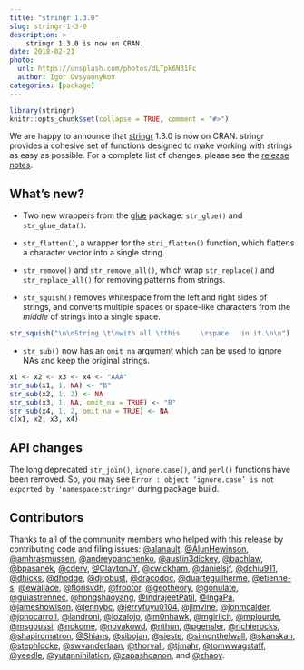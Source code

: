 ```yaml
---
title: "stringr 1.3.0"
slug: stringr-1-3-0
description: >
    stringr 1.3.0 is now on CRAN.
date: 2018-02-21
photo:
  url: https://unsplash.com/photos/dLTpk6N31Fc
  author: Igor Ovsyannykov
categories: [package]
---
```


```r
library(stringr)
knitr::opts_chunk$set(collapse = TRUE, comment = "#>")
```

We are happy to announce that [stringr](http://stringr.tidyverse.org/) 1.3.0
is now on CRAN. stringr provides a cohesive set of functions designed to make
working with strings as easy as possible. For a complete list of changes, please
see the [release notes](https://github.com/tidyverse/stringr/releases/tag/v1.3.0).

## What's new?

*  Two new wrappers from the [glue](http://glue.tidyverse.org/)
package: `str_glue()` and `str_glue_data()`.

*  `str_flatten()`, a wrapper for the `stri_flatten()` function, which 
flattens a character vector into a single string.

*  `str_remove()` and `str_remove_all()`, which wrap `str_replace()` and `str_replace_all()` for removing patterns from strings.

*  `str_squish()` removes whitespace from the left and right sides of strings, and converts multiple spaces or space-like characters from the _middle_ of strings into a single space.

```r
str_squish("\n\nString \t\nwith all \tthis     \rspace   in it.\n\n")
```

*  `str_sub()` now has an `omit_na` argument which can be used to ignore NAs and keep the original strings.

```r
x1 <- x2 <- x3 <- x4 <- "AAA"
str_sub(x1, 1, NA) <- "B"
str_sub(x2, 1, 2) <- NA
str_sub(x3, 1, NA, omit_na = TRUE) <- "B"
str_sub(x4, 1, 2, omit_na = TRUE) <- NA
c(x1, x2, x3, x4)
```

## API changes

The long deprecated `str_join()`, `ignore.case()`, and `perl()` functions
have been removed. So, you may see `Error : object ‘ignore.case’ is not exported by 'namespace:stringr'` during package build.

## Contributors

Thanks to all of the community members who helped with this release by contributing code and filing issues: [\@alanault](https://github.com/alanault), [\@AlunHewinson](https://github.com/AlunHewinson), [\@amhrasmussen](https://github.com/amhrasmussen), [\@andreypanchenko](https://github.com/andreypanchenko), [\@austin3dickey](https://github.com/austin3dickey), [\@bachlaw](https://github.com/bachlaw),  [\@bpasanek](https://github.com/bpasanek), [\@cderv](https://github.com/cderv), [\@ClaytonJY](https://github.com/ClaytonJY), [\@cwickham](https://github.com/cwickham), [\@danielsjf](https://github.com/danielsjf), [\@dchiu911](https://github.com/dchiu911), [\@dhicks](https://github.com/dhicks), [\@dhodge](https://github.com/dhodge), [\@djrobust](https://github.com/djrobust), [\@dracodoc](https://github.com/dracodoc), [\@duarteguilherme](https://github.com/duarteguilherme), [\@etienne-s](https://github.com/etienne-s), [\@ewallace](https://github.com/ewallace), [\@florisvdh](https://github.com/florisvdh), [\@frootor](https://github.com/frootor), [\@geotheory](https://github.com/geotheory), [\@gonulate](https://github.com/gonulate), [\@guiastrennec](https://github.com/guiastrennec),  [\@hongshaoyang](https://github.com/hongshaoyang), [\@IndrajeetPatil](https://github.com/IndrajeetPatil), [\@IngaPa](https://github.com/IngaPa), [\@jameshowison](https://github.com/jameshowison), [\@jennybc](https://github.com/jennybc), [\@jerryfuyu0104](https://github.com/jerryfuyu0104), [\@jimvine](https://github.com/jimvine), [\@jonmcalder](https://github.com/jonmcalder), [\@jonocarroll](https://github.com/jonocarroll), [\@landroni](https://github.com/landroni), [\@lozalojo](https://github.com/lozalojo), [\@m0nhawk](https://github.com/m0nhawk), [\@mgirlich](https://github.com/mgirlich), [\@mplourde](https://github.com/mplourde), [\@msgoussi](https://github.com/msgoussi), [\@nokome](https://github.com/nokome), [\@novakowd](https://github.com/novakowd), [\@nthun](https://github.com/nthun), [\@pgensler](https://github.com/pgensler), [\@richierocks](https://github.com/richierocks), [\@shapiromatron](https://github.com/shapiromatron), [\@Shians](https://github.com/Shians), [\@sibojan](https://github.com/sibojan), [\@sieste](https://github.com/sieste), [\@simonthelwall](https://github.com/simonthelwall), [\@skanskan](https://github.com/skanskan), [\@stephlocke](https://github.com/stephlocke), [\@swvanderlaan](https://github.com/swvanderlaan), [\@thorvall](https://github.com/thorvall), [\@tjmahr](https://github.com/tjmahr), [\@tomwwagstaff](https://github.com/tomwwagstaff), [\@yeedle](https://github.com/yeedle), [\@yutannihilation](https://github.com/yutannihilation), [\@zapashcanon](https://github.com/zapashcanon), and [\@zhaoy](https://github.com/zhaoy).
